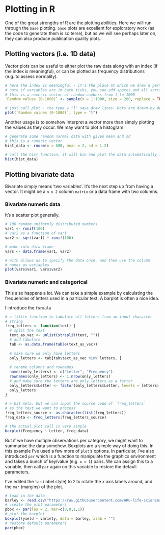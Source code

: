 # Plotting in R

One of the great strengths of R are the plotting abilities. Here we will run through the `base` plotting. `base` plots are excellent for exploratory work (as the code to generate them is so terse), but as we will see perhaps later on, they can also produce publication quality plots.

## Plotting vectors (i.e. 1D data)

Vector plots can be useful to either plot the raw data along with an index (if the index is meaningful), or can be plotted as frequency distributions (e.g. to assess normality).

```r
# here the index is meaningful - it's the place at which we drew a particular sample
# note if variables are in back ticks, you can add spaces and all sorts.
# this is a numeric vector of random numbers from 1 to 1000
`Random values (0-1000)` <- sample(x = 1:1000, size = 200, replace = TRUE)

# just call plot - the type = "l" says draw lines. Dots are drawn by default
plot(`Random values (0-1000)`, type = "l")
```

Another usage is to somehow interpret a vector more than simply plotting the values as they occur. We may want to plot a histogram.

```r
# generate some random normal data with given mean and sd
# this is a numeric vector
hist_data <- rnorm(n = 600, mean = 2, sd = 1.2)

# call the hist function, it will bin and plot the data automatically for us
hist(hist_data)
```

## Plotting bivariate data

Bivariate simply means 'two variables'. It's the next step up from having a vector. It might be a `n x 2` column `matrix` or a data frame with two columns.

### Bivariate numeric data

It's a scatter plot generally.

```r
# 100 random uniformly distributed numbers
var1 <- runif(100)
# var2 as a function of var1
var2 <- sqrt(var1) * runif(100)

# make into data frame
vars <- data.frame(var1, var2)

# with allows us to specify the data once, and then use the column
# names as variables
plot(vars$var1, vars$var2)
```

### Bivariate numeric and categorical

This also happens a lot. We can take a simple example by calculating the frequencies of letters used in a particular text. A barplot is often a nice idea.

I introduce the `formula`

```r
# a little function to tabulate all letters from an input character
# string
freq_letters <- function(text) {
  # split the text
  text_as_vec <- unlist(strsplit(text, ""))
  # and tabulate
  tab <- as.data.frame(table(text_as_vec))
  
  # make sure we only have letters
  only_letters <- tab[tab$text_as_vec %in% letters, ]
  
  # rename columns and rownames
  names(only_letters) <- c("Letter", "Frequency")
  rownames(only_letters) <- 1:nrow(only_letters)
  # and make sure the letters are only letters as a factor
  only_letters$Letter <- factor(only_letters$Letter, levels = letters)
  only_letters
}

# a bit meta, but we can input the source code of `freq_letters`
# as the text we want to process
freq_letters_source <- as.character(list(freq_letters))
freq_data <- freq_letters(freq_letters_source)

# the actual plot call is very simple
barplot(Frequency ~ Letter, freq_data)
```

But if we have multiple observations per category, we might want to summarise the data somehow. Boxplots are a simple way of doing this. In this example I've used a few more of `plot`'s options. In particular, I've also introduced `par` which is a function to manipulate the graphics environment and takes a bunch of key/value (e.g. `x = 1`) pairs. We can assign this to a variable, then call `par` again on this variable to restore the default parameters.

I've edited the `las` (label style) to `2` to rotate the x axis labels around, and the `mar` (margins) of the plot.

```r
# load in the data
barley <- read.csv("https://raw.githubusercontent.com/ARU-life-sciences/bioinformatics/main/R/programming/2_working_with_dataframes/data/barley.csv")
# create the plot parameters
pbox <- par(las = 2, mar=c(8,8,1,1))
# plot the boxplot
boxplot(yield ~ variety, data = barley, xlab = "")
# restore default parameters
par(pbox)
```
